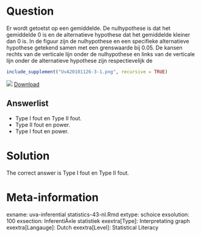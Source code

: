 Question
========

Er wordt getoetst op een gemiddelde. De nulhypothese is dat het gemiddelde 0 is en de alternatieve hypothese dat het gemiddelde kleiner dan 0 is. In de figuur zijn de nulhypothese en een specifieke alternatieve hypothese getekend samen met een grenswaarde bij 0.05. De kansen rechts van de verticale lijn onder de nulhypothese en links van de verticale lijn onder de alternatieve hypothese zijn respectievelijk de 


```r
include_supplement("UvA20101126-3-1.png", recursive = TRUE)
```
![](UvA20101126-3-1.png)
[Download](UvA20101126-3-1.png)

Answerlist
----------
* Type I fout en Type II fout.
* Type II fout en power.
* Type I fout en power.

Solution
========

The correct answer is  Type I fout en Type II fout. 

Meta-information
================
exname: uva-inferential statistics-43-nl.Rmd 
extype: schoice 
exsolution: 100 
exsection: InferentiÃ«le statistiek
exextra[Type]: Interpretating graph
exextra[Langauge]: Dutch 
exextra[Level]: Statistical Literacy
